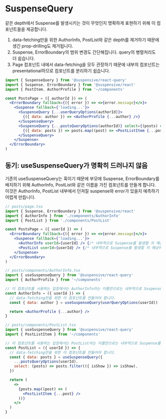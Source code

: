 # SuspenseQuery

같은 depth에서 Suspense를 발생시키는 것이 무엇인지 명확하게 표현하기 위해 이 컴포넌트들을 제공합니다.

1. data-fetching만을 위한 AuthorInfo, PostList와 같은 depth를 제거하기 때문에 생긴 prop-drilling도 제거됩니다.
2. Suspense, ErrorBoundary의 범위 변경도 간단해집니다. query의 병렬처리도 더 쉽습니다.
3. Page 컴포넌트 내에서 data-fetching을 모두 관장하기 때문에 내부의 컴포넌트는 presentational하므로 컴포넌트를 분리하기 쉽습니다.

```jsx /SuspenseQuery/
import { SuspenseQuery } from '@suspensive/react-query'
import { Suspense, ErrorBoundary } from '@suspensive/react'
import { PostItem, AuthorProfile } from '~/components'

const PostsPage = ({ authorId }) => (
  <ErrorBoundary fallback={({ error }) => <>{error.message}</>}>
    <Suspense fallback={'loading...'}>
      <SuspenseQuery {...userQueryOptions(authorId)}>
        {({ data: author }) => <AuthorProfile {...author} />}
      </SuspenseQuery>
      <SuspenseQuery {...postsQueryOptions(authorId)} select={(posts) => posts.filter(({ isShow }) => isShow)}>
        {({ data: posts }) => posts.map((post) => <PostListItem {...post} />)}
      </SuspenseQuery>
    </Suspense>
  </ErrorBoundary>
)
```

## 동기: useSuspenseQuery가 명확히 드러나지 않음

기존의 useSuspenseQuery는 훅이기 때문에 부모에 Suspense, ErrorBoundary를 배치하기 위해 AuthorInfo, PostList와 같은 이름을 가진 컴포넌트를 만들게 합니다.
이것은 AuthorInfo, PostList 내부에서 던져질 suspense와 error가 있을지 예측하기 어렵게 만듭니다.

```jsx /useSuspenseQuery/
// posts/page.tsx
import { Suspense, ErrorBoundary } from '@suspensive/react'
import { AuthorInfo } from './components/AuthorInfo'
import { PostList } from './components/PostList'

const PostsPage = ({ userId }) => (
  <ErrorBoundary fallback={({ error }) => <>{error.message}</>}>
    <Suspense fallback={'loading...'}>
      <AuthorInfo userId={userId} /> {/* 내부적으로 Suspense를 발생할 지 예상하기 어렵습니다. */}
      <PostList userId={userId} /> {/* 내부적으로 Suspense를 발생할 지 예상하기 어렵습니다. */}
    </Suspense>
  </ErrorBoundary>
)
```

```jsx /useSuspenseQuery/
// posts/components/AuthorInfo.tsx
import { useSuspenseQuery } from '@suspensive/react-query'
import { AuthorProfile } from '~/components'

// 이 컴포넌트를 사용하는 입장에서는 AuthorInfo라는 이름만으로는 내부적으로 Suspense를 발생시키는 지 예측할 수 없습니다.
const AuthorInfo = ({ userId }) => {
  // data-fetching만을 위한 이 컴포넌트를 만들어야 합니다.
  const { data: author } = useSuspenseQuery(userQueryOptions(userId))

  return <AuthorProfile {...author} />
}
```

```jsx /useSuspenseQuery/
// posts/components/PostList.tsx
import { useSuspenseQuery } from '@suspensive/react-query'
import { PostListItem } from '~/components'

// 이 컴포넌트를 사용하는 입장에서는 PostList라는 이름만으로는 내부적으로 Suspense를 발생시키는 지 예측할 수 없습니다.
const PostList = ({ userId }) => {
  // data-fetching만을 위한 이 컴포넌트를 만들어야 합니다.
  const { data: posts } = useSuspenseQuery({
    ...postsQueryOptions(userId),
    select: (posts) => posts.filter(({ isShow }) => isShow),
  })

  return (
    <>
      {posts.map((post) => (
        <PostListItem {...post} />
      ))}
    </>
  )
}
```
